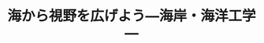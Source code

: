﻿---
title: "海から視野を広げよう―海岸・海洋工学―"
category: "環境・社会理工学院"
vol: 24
interviewee: "灘岡 和夫 "
url: ""
tags: ["工学","海岸","海洋","海"]
pdf: "24-2.pdf"
career: ""
pdfurl: "24-2/24-2.pdf"
preface: "海岸・海洋工学に関する研究をされている灘岡先生。今回は、宮崎シーガイアの人工海浜開発計画に関するお話と、リモートセンシングという技術について、うかがった。"
---
